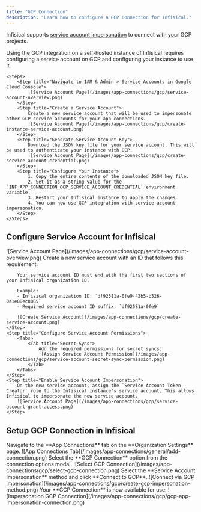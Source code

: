 ```yaml
---
title: "GCP Connection"
description: "Learn how to configure a GCP Connection for Infisical."
---
```


Infisical supports [service account impersonation](https://cloud.google.com/iam/docs/service-account-impersonation) to connect with your GCP projects.

<Accordion title="Self-Hosted Instance">
    Using the GCP integration on a self-hosted instance of Infisical requires configuring a service account on GCP and
    configuring your instance to use it.

    <Steps>
        <Step title="Navigate to IAM & Admin > Service Accounts in Google Cloud Console">
            ![Service Account Page](/images/app-connections/gcp/service-account-overview.png)
        </Step>
        <Step title="Create a Service Account">
            Create a new service account that will be used to impersonate other GCP service accounts for your app connections.
            ![Service Account Page](/images/app-connections/gcp/create-instance-service-account.png)
        </Step>
        <Step title="Generate Service Account Key">
            Download the JSON key file for your service account. This will be used to authenticate your instance with GCP.
            ![Service Account Page](/images/app-connections/gcp/create-service-account-credential.png)
        </Step>
        <Step title="Configure Your Instance">
            1. Copy the entire contents of the downloaded JSON key file.
            2. Set it as a string value for the `INF_APP_CONNECTION_GCP_SERVICE_ACCOUNT_CREDENTIAL` environment variable.
            3. Restart your Infisical instance to apply the changes.
            4. You can now use GCP integration with service account impersonation.
        </Step>
    </Steps>

</Accordion>

## Configure Service Account for Infisical

<Steps>
    <Step title="Navigate to IAM & Admin > Service Accounts in Google Cloud Console">
        ![Service Account Page](/images/app-connections/gcp/service-account-overview.png)
    </Step>
    <Step title="Create Service Account">
        Create a new service account with an ID that follows this requirement:
        
        Your service account ID must end with the first two sections of your Infisical organization ID.
        
        Example:
        - Infisical organization ID: `df92581a-0fe9-42b5-b526-0a1e88ec8085`
        - Required service account ID suffix: `df92581a-0fe9`

        ![Create Service Account](/images/app-connections/gcp/create-service-account.png)
    </Step>
    <Step title="Configure Service Account Permissions">
        <Tabs>
            <Tab title="Secret Sync">
                Add the required permissions for secret syncs:
                ![Assign Service Account Permission](/images/app-connections/gcp/service-account-secret-sync-permission.png)
            </Tab>
        </Tabs>
    </Step>
    <Step title="Enable Service Account Impersonation">
        On the new service account, assign the `Service Account Token Creator` role to the Infisical instance's service account. This allows Infisical to impersonate the new service account.
        ![Service Account Page](/images/app-connections/gcp/service-account-grant-access.png)
    </Step>

</Steps>

## Setup GCP Connection in Infisical

<Steps>
  <Step title="Navigate to the App Connections">
    Navigate to the **App Connections** tab on the **Organization Settings**
    page. ![App Connections
    Tab](/images/app-connections/general/add-connection.png)
  </Step>
  <Step title="Add Connection">
    Select the **GCP Connection** option from the connection options modal.
    ![Select GCP
    Connection](/images/app-connections/gcp/select-gcp-connection.png)
  </Step>
  <Step title="Authorize Connection">
    Select the **Service Account Impersonation** method and click **Connect to
    GCP**. ![Connect via GCP
    impersonation](/images/app-connections/gcp/create-gcp-impersonation-method.png)
  </Step>
  <Step title="Connection Created">
    Your **GCP Connection** is now available for use. ![Impersonation GCP
    Connection](/images/app-connections/gcp/gcp-app-impersonation-connection.png)
  </Step>
</Steps>
